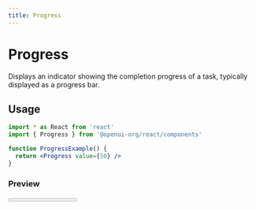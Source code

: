 ```yaml
---
title: Progress
---
```



# Progress

Displays an indicator showing the completion progress of a task, typically displayed as a progress bar.

## Usage

```jsx
import * as React from 'react'
import { Progress } from '@openui-org/react/components'

function ProgressExample() {
  return <Progress value={50} />
}
```

### Preview

<Preview>
  <Progress value={50} />
</Preview>
